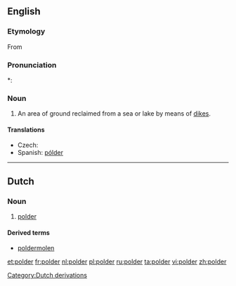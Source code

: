 ==English==

===Etymology===
From {{etyl|nl}}

===Pronunciation===
*: {{rhymes|əʊldə(r)}}

===Noun===
{{en-noun}}

# An area of ground reclaimed from a sea or lake by means of [[dike]]s.

====Translations====
{{trans-top|area of ground reclaimed from a sea or lake by means of dikes}}
* Czech: {{t|cs|polder|m}}
* Spanish: [[pólder]] {{m}}
{{trans-mid}}
{{trans-bottom}}

----

[[Category:Dutch derivations]]
==Dutch==
{{wikipedia|lang=nl}}

===Noun===
{{nl-noun|g=m|polders|poldertje}}

# [[#English|polder]]

====Derived terms====
* [[poldermolen]]

[[et:polder]]
[[fr:polder]]
[[nl:polder]]
[[pl:polder]]
[[ru:polder]]
[[ta:polder]]
[[vi:polder]]
[[zh:polder]]